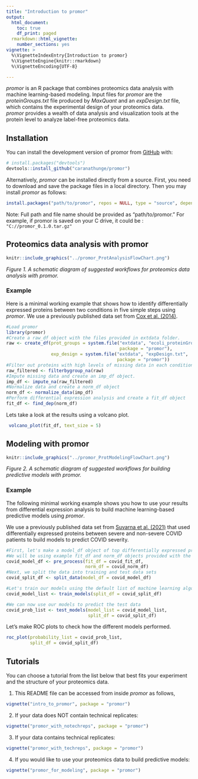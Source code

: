 ```yaml
---
title: "Introduction to promor"
output:
  html_document:
    toc: true
    df_print: paged
  rmarkdown::html_vignette:
    number_sections: yes
vignette: >
  %\VignetteIndexEntry{Introduction to promor}
  %\VignetteEngine{knitr::rmarkdown}
  %\VignetteEncoding{UTF-8}

---
```


*promor* is an R package that combines proteomics data analysis with machine 
learning-based modeling. Input files for *promor* are the *proteinGroups.txt* 
file produced by *MaxQuant* and an *expDesign.txt* file, which contains the 
experimental design of your proteomics data.  
*promor* provides a wealth of data analysis and visualization tools at the 
protein level to analyze label-free proteomics data.


## Installation

You can install the development version of promor from 
[GitHub](https://github.com/) with:

``` r
# install.packages("devtools")
devtools::install_github("caranathunge/promor")
```

Alternatively, *promor* can be installed directly from a source. First, you 
need to download and save the package files in a local directory. 
Then you may install *promor* as follows:

``` r
install.packages("path/to/promor", repos = NULL, type = "source", dependencies = TRUE)
```
Note: Full path and file name should be provided as "path/to/promor."
For example, if promor is saved on your C drive, 
it could be : `"C://promor_0.1.0.tar.gz"`

## Proteomics data analysis with promor
```r
knitr::include_graphics("../promor_ProtAnalysisFlowChart.png")
```

*Figure 1. A schematic diagram of suggested workflows for proteomics data analysis with promor.*

### Example

Here is a minimal working example that shows how to identify differentially
expressed proteins between two conditions in five simple steps using *promor*. 
We use a previously published data set from [Cox et al. (2014)](https://europepmc.org/article/MED/24942700#id609082).

```r
#Load promor
library(promor)
#Create a raw_df object with the files provided in extdata folder.
raw <- create_df(prot_groups = system.file("extdata", "ecoli_proteinGroups.txt", 
                                           package = "promor"), 
                 exp_design = system.file("extdata", "expDesign.txt", 
                                          package = "promor"))
#Filter out proteins with high levels of missing data in each condition
raw_filtered <- filterbygroup_na(raw)
#Impute missing data and create an imp_df object.
imp_df <- impute_na(raw_filtered)
#Normalize data and create a norm_df object
norm_df <- normalize_data(imp_df)
#Perform differential expression analysis and create a fit_df object
fit_df <- find_dep(norm_df)
```
Lets take a look at the results using a volcano plot.
```r
 volcano_plot(fit_df, text_size = 5)
```

## Modeling with promor
```r
knitr::include_graphics("../promor_ProtModelingFlowChart.png")
```

*Figure 2. A schematic diagram of suggested workflows for building predictive models with promor.*

### Example

The following minimal working example shows you how to use your results from  differential expression analysis to build machine learning-based predictive models using *promor*. 

We use a previously published data set from [Suvarna et al. (2021)](https://www.frontiersin.org/articles/10.3389/fphys.2021.652799/full#h3) that used differentially expressed proteins between severe and non-severe COVID patients to build models to predict COVID severity.

```r
#First, let's make a model_df object of top differentially expressed proteins. 
#We will be using example fit_df and norm_df objects provided with the package.
covid_model_df <- pre_process(fit_df = covid_fit_df, 
                              norm_df = covid_norm_df)
#Next, we split the data into training and test data sets
covid_split_df <- split_data(model_df = covid_model_df)

#Let's train our models using the default list of machine learning algorithms
covid_model_list <- train_models(split_df = covid_split_df)

#We can now use our models to predict the test data
covid_prob_list <- test_models(model_list = covid_model_list, 
                               split_df = covid_split_df)
```


Let's make ROC plots to check how the different models performed.

```r

roc_plot(probability_list = covid_prob_list,
         split_df = covid_split_df)

```



## Tutorials

You can choose a tutorial from the list below that best fits your experiment 
and the structure of your proteomics data.

1. This README file can be accessed from inside *promor* as follows,

``` r
vignette("intro_to_promor", package = "promor")
```

2. If your data does NOT contain technical replicates:

``` r
vignette("promor_with_notechreps", package = "promor")
```

3. If your data contains technical replicates:

``` r
vignette("promor_with_techreps", package = "promor")
```

4. If you would like to use your proteomics data to build predictive models:

``` r
vignette("promor_for_modeling", package = "promor")
```




